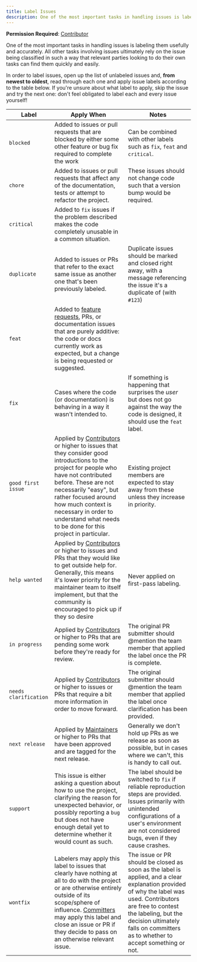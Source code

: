 ```yaml
---
title: Label Issues
description: One of the most important tasks in handling issues is labeling them usefully and accurately.
---
```



<CoC />

**Permission Required**: [Contributor](../contributing/join-the-team#permissions)

One of the most important tasks in handling issues is labeling them usefully and accurately. All other tasks involving issues ultimately rely on the issue being classified in such a way that relevant parties looking to do their own tasks can find them quickly and easily.

In order to label issues, open up the list of unlabeled issues and, **from newest to oldest**, read through each one and apply issue labels according to the table below. If you're unsure about what label to apply, skip the issue and try the next one: don't feel obligated to label each and every issue yourself!

Label | Apply When | Notes
--- | --- | ---
`blocked` | Added to issues or pull requests that are blocked by either some other feature or bug fix required to complete the work | Can be combined with other labels such as `fix`, `feat` and `critical`.
`chore` | Added to issues or pull requests that affect any of the documentation, tests or attempt to refactor the project. | These issues should not change code such that a version bump would be required.
`critical` | Added to `fix` issues if the problem described makes the code completely unusable in a common situation. |
`duplicate` | Added to issues or PRs that refer to the exact same issue as another one that's been previously labeled. | Duplicate issues should be marked and closed right away, with a message referencing the issue it's a duplicate of (with `#123`)
`feat` | Added to [feature requests](#request-a-feature), PRs, or documentation issues that are purely additive: the code or docs currently work as expected, but a change is being requested or suggested. |
`fix` | Cases where the code (or documentation) is behaving in a way it wasn't intended to. | If something is happening that surprises the *user* but does not go against the way the code is designed, it should use the `feat` label.
`good first issue` | Applied by [Contributors](./CONTRIBUTING.md#permissions) or higher to issues that they consider good introductions to the project for people who have not contributed before. These are not necessarily "easy", but rather focused around how much context is necessary in order to understand what needs to be done for this project in particular. | Existing project members are expected to stay away from these unless they increase in priority.
`help wanted` | Applied by [Contributors](./CONTRIBUTING.md#permissions) or higher to issues and PRs that they would like to get outside help for. Generally, this means it's lower priority for the maintainer team to itself implement, but that the community is encouraged to pick up if they so desire | Never applied on first-pass labeling.
`in progress` | Applied by [Contributors](./CONTRIBUTING.md#permissions) or higher to PRs that are pending some work before they're ready for review. | The original PR submitter should @mention the team member that applied the label once the PR is complete.
`needs clarification` | Applied by [Contributors](./CONTRIBUTING.md#permissions) or higher to issues or PRs that require a bit more information in order to move forward. | The original submitter should @mention the team member that applied the label once clarification has been provided.
`next release` | Applied by [Maintainers](./CONTRIBUTING.md#permissions) or higher to PRs that have been approved and are tagged for the next release. | Generally we don't hold up PRs as we release as soon as possible, but in cases where we can't, this is handy to call out.
`support` | This issue is either asking a question about how to use the project, clarifying the reason for unexpected behavior, or possibly reporting a `bug` but does not have enough detail yet to determine whether it would count as such. | The label should be switched to `fix` if reliable reproduction steps are provided. Issues primarily with unintended configurations of a user's environment are not considered bugs, even if they cause crashes.
`wontfix` | Labelers may apply this label to issues that clearly have nothing at all to do with the project or are otherwise entirely outside of its scope/sphere of influence. [Committers](#join-the-project-team) may apply this label and close an issue or PR if they decide to pass on an otherwise relevant issue. | The issue or PR should be closed as soon as the label is applied, and a clear explanation provided of why the label was used. Contributors are free to contest the labeling, but the decision ultimately falls on committers as to whether to accept something or not.


